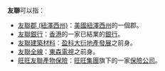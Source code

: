 '''友聯'''可以指：
*[[友聯郡_(紐澤西州)|友聯郡 (紐澤西州)]]：[[美國|美國]][[紐澤西州|紐澤西州]]的一個郡。
*[[友聯銀行|友聯銀行]]：[[香港|香港]]的一家已結業的[[銀行|銀行]]。
*[[友聯建築材料|友聯建築材料]]：[[盈科大衍地產發展|盈科大衍地產發展]]之前身。
*[[友聯全線|友聯全線]]：[[東森電視|東森電視]]之前身。
*[[旺旺友聯產物保險|旺旺友聯產物保險]]：[[旺旺集團|旺旺集團]]旗下的一家[[保險公司|保險公司]]。

{{disambig|Y|Cat=二字消歧義}}